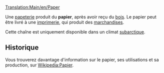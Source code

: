 [[Translation:Main/en/Paper]]{{en/-}}
{{fr/Cargaison|nom=Papier
|image=Paper.png
|produit=[[Main/fr/Papeterie|Papeterie]]
|accepté=[[Main/fr/Imprimerie|Imprimerie]]
}}

Une [[Main/fr/Papeterie|papeterie]] produit du '''papier''', après avoir reçu du [[Main/fr/Bois|bois]]. Le papier peut être livré à une [[Main/fr/Imprimerie|imprimerie]], qui produit des [[Main/fr/Marchandises|marchandises]].

Cette chaîne est uniquement disponible dans un climat [[Main/en/Climat/Fr#Subarctique|subarctique]].


==Historique==
Vous trouverez davantage d'information sur le papier, ses utilisations et sa production, sur [http://www.wikipedia.org/wiki/fr:Papier Wikipedia:Papier].